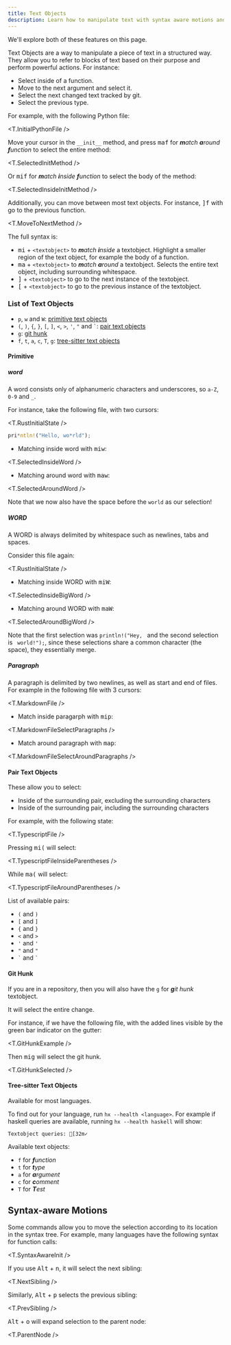 ```yaml
---
title: Text Objects
description: Learn how to manipulate text with syntax aware motions and text objects
---
```



We'll explore both of these features on this page.

Text Objects are a way to manipulate a piece of text in a structured way. They allow you to refer to blocks of text based on their purpose and perform powerful actions. For instance:

- Select inside of a function.
- Move to the next argument and select it.
- Select the next changed text tracked by git.
- Select the previous type.

For example, with the following Python file:

<T.InitialPythonFile />

Move your cursor in the `__init__` method, and press <kbd>maf</kbd> for _**m**atch **a**round **f**unction_ to select the entire method:

<T.SelectedInitMethod />

Or <kbd>mif</kbd> for _**m**atch **i**nside **f**unction_ to select the body of the method:

<T.SelectedInsideInitMethod />

Additionally, you can move between most text objects. For instance, <kbd>]f</kbd> with go to the previous function.

<T.MoveToNextMethod />

The full syntax is:

- <kbd>mi</kbd> + `<textobject>` to _**m**atch **i**nside_ a textobject. Highlight a smaller region of the text object, for example the body of a function.
- <kbd>ma</kbd> + `<textobject>` to _**m**atch **a**round_ a textobject. Selects the entire text object, including surrounding whitespace.
- <kbd>]</kbd> + `<textobject>` to go to the next instance of the textobject.
- <kbd>[</kbd> + `<textobject>` to go to the previous instance of the textobject.

### List of Text Objects

- `p`, `w` and `W`: [primitive text objects](#primitive)
- `(`, `)`, `{`, `}`, `[`, `]`, `<`, `>`, `'`, `"` and `` ` ``: [pair text objects](#pair-text-objects)
- `g`: [git hunk](#git-hunk)
- `f`, `t`, `a`, `c`, `T`, `g`: [tree-sitter text objects](#tree-sitter-text-objects)

#### Primitive

##### word

A word consists only of alphanumeric characters and underscores, so `a-Z`, `0-9` and `_`.

For instance, take the following file, with two cursors:

<T.RustInitialState />

```rs
pri*ntln!("Hello, wo*rld");
```

- Matching inside word with <kbd>miw</kbd>:

<T.SelectedInsideWord />

- Matching around word with <kbd>maw</kbd>:

<T.SelectedAroundWord />

Note that we now also have the space before the `world` as our selection!

##### WORD

A WORD is always delimited by whitespace such as newlines, tabs and spaces.

Consider this file again:

<T.RustInitialState />

- Matching inside WORD with <kbd>miW</kbd>:

<T.SelectedInsideBigWord />

- Matching around WORD with <kbd>maW</kbd>:

<T.SelectedAroundBigWord />

Note that the first selection was `println!("Hey, ` and the second selection is ` world!");`, since these selections share a common character (the space), they essentially merge.

##### Paragraph

A paragraph is delimited by two newlines, as well as start and end of files. For example in the following file with 3 cursors:

<T.MarkdownFile />

- Match inside paragarph with <kbd>mip</kbd>:

<T.MarkdownFileSelectParagraphs />

- Match around paragraph with <kbd>map</kbd>:

<T.MarkdownFileSelectAroundParagraphs />

#### Pair Text Objects

These allow you to select:

- Inside of the surrounding pair, excluding the surrounding characters
- Inside of the surrounding pair, including the surrounding characters

For example, with the following state:

<T.TypescriptFile />

Pressing <kbd>mi(</kbd> will select:

<T.TypescriptFileInsideParentheses />

While <kbd>ma(</kbd> will select:

<T.TypescriptFileAroundParentheses />

List of available pairs:

- `(` and `)`
- `[` and `]`
- `{` and `}`
- `<` and `>`
- `'` and `'`
- `"` and `"`
- `` ` `` and `` ` ``

#### Git Hunk

If you are in a repository, then you will also have the `g` for _**g**it hunk_ textobject.

It will select the entire change.

For instance, if we have the following file, with the added lines visible by the green bar indicator on the gutter:

<T.GitHunkExample />

Then <kbd>mig</kbd> will select the git hunk.

<T.GitHunkSelected />

#### Tree-sitter Text Objects

Available for most languages.

To find out for your language, run `hx --health <language>`. For example if haskell queries are available, running `hx --health haskell` will show:

```ansi
Textobject queries: [32m✓
```

Available text objects:

- `f` for _**f**unction_
- `t` for _**t**ype_
- `a` for _**a**rgument_
- `c` for _**c**omment_
- `T` for _**T**est_

## Syntax-aware Motions

Some commands allow you to move the selection according to its location in the syntax tree. For example, many languages have the following syntax for function calls:

<T.SyntaxAwareInit />

If you use <kbd>Alt</kbd> + <kbd>n</kbd>, it will select the next sibling:

<T.NextSibling />

Similarly, <kbd>Alt</kbd> + <kbd>p</kbd> selects the previous sibling:

<T.PrevSibling />

<kbd>Alt</kbd> + <kbd>o</kbd> will expand selection to the parent node:

<T.ParentNode />
